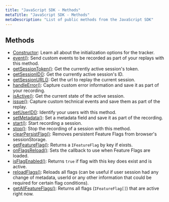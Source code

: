 ```yaml
---
title: "JavaScript SDK - Methods"
metaTitle: "JavaScript SDK - Methods"
metaDescription: "List of public methods from the JavaScript SDK"
---
```


## Methods

- [Constructor](/sdk/constructor): Learn all about the initialization options for the tracker.
- [event()](/sdk/event): Send custom events to be recorded as part of your replays with this method.
- [getSessionToken()](/sdk/get-session-token): Get the currently active session's token.
- [getSessionID()](/sdk/get-session-id): Get the currently active session's ID.
- [getSessionURL()](/sdk/get-session-url): Get the url to replay the current session. 
- [handleError()](/sdk/handle-error): Capture custom error information and save it as part of your recording.
- [isActive()](/sdk/is-active): Get the current state of the active session.
- [issue()](/sdk/issue): Capture custom technical events and save them as part of the replay.
- [setUserID()](/sdk/set-user-id): Identify your users with this method.
- [setMetadata()](/sdk/set-metadata): Set a metadata field and save it as part of the recording.
- [start()](/sdk/start): Start recording a session.
- [stop()](/sdk/stop): Stop the recording of a session with this method.
- [clearPersistFlag()](/sdk/clear-persist-flag): Removes persistent Feature Flags from browser's sessionStorage.
- [getFeatureFlag()](/sdk/get-feature-flag): Returns a `IFeatureFlag` by key if eixsts.
- [onFlagsReload()](/sdk/on-flags-reload): Sets the callback to use when Feature Flags are loaded.
- [isFlagEnabled()](/sdk/is-flag-enabled): Returns `true` if flag with this key does exist and is active.
- [reloadFlags()](/sdk/reloadFlags): Reloads all flags (can be useful if user session had any change of metadata, userId or any other information that could be required for certain flag conditions).
- [getAllFeatureFlags()](/sdk/get-all-feature-flags): Returns all flags (`IFeatureFlag[]`) that are active right now.
